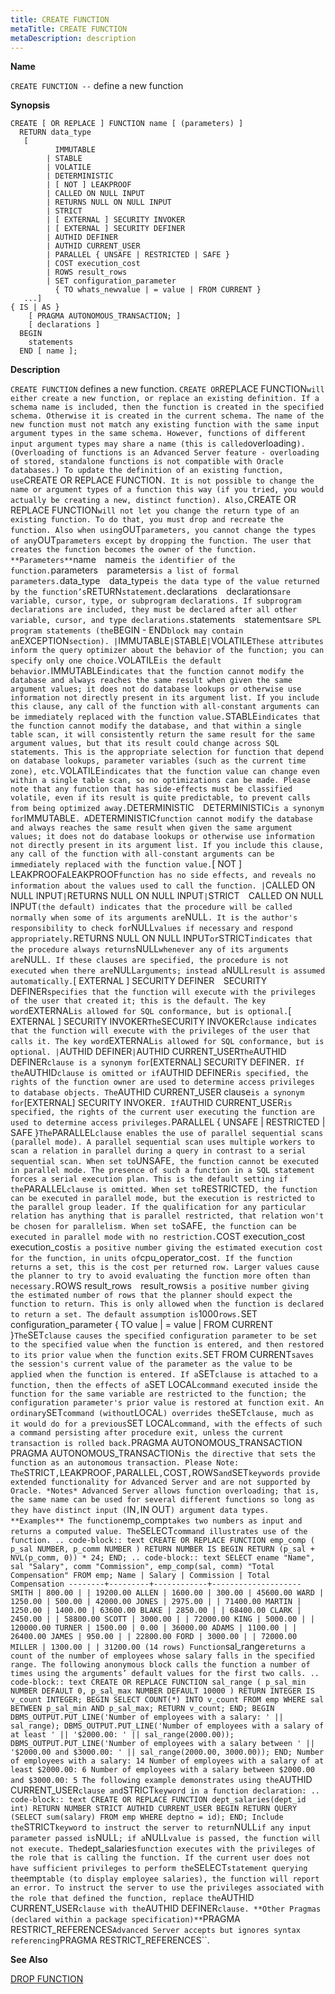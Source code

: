 ```yaml
---
title: CREATE FUNCTION
metaTitle: CREATE FUNCTION
metaDescription: description
---
```


**Name**

`CREATE FUNCTION --` define a new function

**Synopsis**

``` text
CREATE [ OR REPLACE ] FUNCTION name [ (parameters) ]
  RETURN data_type
   [
          IMMUTABLE
        | STABLE
        | VOLATILE
        | DETERMINISTIC
        | [ NOT ] LEAKPROOF
        | CALLED ON NULL INPUT
        | RETURNS NULL ON NULL INPUT
        | STRICT
        | [ EXTERNAL ] SECURITY INVOKER
        | [ EXTERNAL ] SECURITY DEFINER
        | AUTHID DEFINER
        | AUTHID CURRENT_USER
        | PARALLEL { UNSAFE | RESTRICTED | SAFE }
        | COST execution_cost
        | ROWS result_rows
        | SET configuration_parameter
          { TO whats_newvalue | = value | FROM CURRENT }
   ...]
{ IS | AS }
    [ PRAGMA AUTONOMOUS_TRANSACTION; ]
    [ declarations ]
  BEGIN
    statements
  END [ name ];
```

**Description**

`CREATE FUNCTION` defines a new function. `CREATE OR`REPLACE
FUNCTION`will either create a new function, or replace an existing
definition. If a schema name is included, then the function is created
in the specified schema. Otherwise it is created in the current schema.
The name of the new function must not match any existing function with
the same input argument types in the same schema. However, functions of
different input argument types may share a name (this is
called`overloading`). (Overloading of functions is an Advanced Server
feature - overloading of stored, standalone functions is not compatible
with Oracle databases.) To update the definition of an existing
function, use`CREATE OR REPLACE FUNCTION`. It is not possible to change
the name or argument types of a function this way (if you tried, you
would actually be creating a new, distinct function). Also,`CREATE OR
REPLACE FUNCTION`will not let you change the return type of an existing
function. To do that, you must drop and recreate the function. Also when
using`OUT`parameters, you cannot change the types of any`OUT`parameters
except by dropping the function. The user that creates the function
becomes the owner of the function. **Parameters**`name`  `name`is the
identifier of the function.`parameters`  `parameters`is a list of formal
parameters.`data_type`  `data_type`is the data type of the value
returned by the
function’s`RETURN`statement.`declarations`  `declarations`are
variable, cursor, type, or subprogram declarations. If subprogram
declarations are included, they must be declared after all other
variable, cursor, and type declarations.`statements`  `statements`are
SPL program statements (the`BEGIN - END`block may contain
an`EXCEPTION`section). |`IMMUTABLE`|`STABLE`|`VOLATILE`These attributes
inform the query optimizer about the behavior of the function; you can
specify only one choice.`VOLATILE`is the default
behavior.`IMMUTABLE`indicates that the function cannot modify the
database and always reaches the same result when given the same argument
values; it does not do database lookups or otherwise use information not
directly present in its argument list. If you include this clause, any
call of the function with all-constant arguments can be immediately
replaced with the function value.`STABLE`indicates that the function
cannot modify the database, and that within a single table scan, it will
consistently return the same result for the same argument values, but
that its result could change across SQL statements. This is the
appropriate selection for function that depend on database lookups,
parameter variables (such as the current time zone),
etc.`VOLATILE`indicates that the function value can change even within a
single table scan, so no optimizations can be made. Please note that any
function that has side-effects must be classified volatile, even if its
result is quite predictable, to prevent calls from being optimized
away.`DETERMINISTIC`  `DETERMINISTIC`is a synonym for`IMMUTABLE`.
A`DETERMINISTIC`function cannot modify the database and always reaches
the same result when given the same argument values; it does not do
database lookups or otherwise use information not directly present in
its argument list. If you include this clause, any call of the function
with all-constant arguments can be immediately replaced with the
function value.`\[ NOT \] LEAKPROOF`A`LEAKPROOF`function has no side
effects, and reveals no information about the values used to call the
function. |`CALLED ON NULL INPUT`|`RETURNS NULL ON NULL
INPUT`|`STRICT`  `CALLED ON NULL INPUT`(the default) indicates that the
procedure will be called normally when some of its arguments are`NULL`.
It is the author's responsibility to check for`NULL`values if necessary
and respond appropriately.`RETURNS NULL ON NULL
INPUT`or`STRICT`indicates that the procedure always
returns`NULL`whenever any of its arguments are`NULL`. If these clauses
are specified, the procedure is not executed when there
are`NULL`arguments; instead a`NULL`result is assumed automatically.`\[
EXTERNAL \] SECURITY DEFINER`  `SECURITY DEFINER`specifies that the
function will execute with the privileges of the user that created it;
this is the default. The key word`EXTERNAL`is allowed for SQL
conformance, but is optional.`\[ EXTERNAL \] SECURITY
INVOKER`The`SECURITY INVOKER`clause indicates that the function will
execute with the privileges of the user that calls it. The key
word`EXTERNAL`is allowed for SQL conformance, but is optional. |`AUTHID
DEFINER`|`AUTHID CURRENT_USER`The`AUTHID DEFINER`clause is a synonym
for`\[EXTERNAL\] SECURITY DEFINER`. If the`AUTHID`clause is omitted or
if`AUTHID DEFINER`is specified, the rights of the function owner are
used to determine access privileges to database objects. The`AUTHID
CURRENT_USER clause`is a synonym for`\[EXTERNAL\] SECURITY INVOKER`.
If`AUTHID CURRENT_USER`is specified, the rights of the current user
executing the function are used to determine access privileges.`PARALLEL
{ UNSAFE | RESTRICTED | SAFE }`The`PARALLEL`clause enables the use of
parallel sequential scans (parallel mode). A parallel sequential scan
uses multiple workers to scan a relation in parallel during a query in
contrast to a serial sequential scan. When set to`UNSAFE`, the function
cannot be executed in parallel mode. The presence of such a function in
a SQL statement forces a serial execution plan. This is the default
setting if the`PARALLEL`clause is omitted. When set to`RESTRICTED`, the
function can be executed in parallel mode, but the execution is
restricted to the parallel group leader. If the qualification for any
particular relation has anything that is parallel restricted, that
relation won't be chosen for parallelism. When set to`SAFE`, the
function can be executed in parallel mode with no restriction.`COST
execution_cost`  `execution_cost`is a positive number giving the
estimated execution cost for the function, in units
of`cpu_operator_cost`. If the function returns a set, this is the cost
per returned row. Larger values cause the planner to try to avoid
evaluating the function more often than necessary.`ROWS
result_rows`  `result_rows`is a positive number giving the estimated
number of rows that the planner should expect the function to return.
This is only allowed when the function is declared to return a set. The
default assumption is`1000`rows.`SET configuration_parameter { TO value
| = value | FROM CURRENT }`The`SET`clause causes the specified
configuration parameter to be set to the specified value when the
function is entered, and then restored to its prior value when the
function exits.`SET FROM CURRENT`saves the session's current value of
the parameter as the value to be applied when the function is entered.
If a`SET`clause is attached to a function, then the effects of a`SET
LOCAL`command executed inside the function for the same variable are
restricted to the function; the configuration parameter's prior value is
restored at function exit. An ordinary`SET`command (without`LOCAL`)
overrides the`SET`clause, much as it would do for a previous`SET
LOCAL`command, with the effects of such a command persisting after
procedure exit, unless the current transaction is rolled back.`PRAGMA
AUTONOMOUS_TRANSACTION`  `PRAGMA AUTONOMOUS_TRANSACTION`is the
directive that sets the function as an autonomous transaction. Please
Note: The`STRICT`,`LEAKPROOF`,`PARALLEL`,`COST`,`ROWS`and`SET`keywords
provide extended functionality for Advanced Server and are not supported
by Oracle. *Notes* Advanced Server allows function overloading; that is,
the same name can be used for several different functions so long as
they have distinct input (`IN`,`IN OUT`) argument data types.
**Examples** The function`emp_comp`takes two numbers as input and
returns a computed value. The`SELECT`command illustrates use of the
function. .. code-block:: text CREATE OR REPLACE FUNCTION emp_comp (
p_sal NUMBER, p_comm NUMBER ) RETURN NUMBER IS BEGIN RETURN (p_sal +
NVL(p_comm, 0)) * 24; END; .. code-block:: text SELECT ename "Name", sal
"Salary", comm "Commission", emp_comp(sal, comm) "Total Compensation"
FROM emp; Name | Salary | Commission | Total Compensation
--------+---------+------------+-------------------- SMITH | 800.00 |
| 19200.00 ALLEN | 1600.00 | 300.00 | 45600.00 WARD | 1250.00 | 500.00
| 42000.00 JONES | 2975.00 | | 71400.00 MARTIN | 1250.00 | 1400.00
| 63600.00 BLAKE | 2850.00 | | 68400.00 CLARK | 2450.00 | | 58800.00
SCOTT | 3000.00 | | 72000.00 KING | 5000.00 | | 120000.00 TURNER
| 1500.00 | 0.00 | 36000.00 ADAMS | 1100.00 | | 26400.00 JAMES | 950.00
| | 22800.00 FORD | 3000.00 | | 72000.00 MILLER | 1300.00 | | 31200.00
(14 rows) Function`sal_range`returns a count of the number of employees
whose salary falls in the specified range. The following anonymous block
calls the function a number of times using the arguments’ default values
for the first two calls. .. code-block:: text CREATE OR REPLACE FUNCTION
sal_range ( p_sal_min NUMBER DEFAULT 0, p_sal_max NUMBER DEFAULT 10000 )
RETURN INTEGER IS v_count INTEGER; BEGIN SELECT COUNT(*) INTO v_count
FROM emp WHERE sal BETWEEN p_sal_min AND p_sal_max; RETURN v_count; END;
BEGIN DBMS_OUTPUT.PUT_LINE('Number of employees with a salary: ' ||
sal_range); DBMS_OUTPUT.PUT_LINE('Number of employees with a salary of
at least ' || '$2000.00: ' || sal_range(2000.00));
DBMS_OUTPUT.PUT_LINE('Number of employees with a salary between ' ||
'$2000.00 and $3000.00: ' || sal_range(2000.00, 3000.00)); END; Number
of employees with a salary: 14 Number of employees with a salary of at
least $2000.00: 6 Number of employees with a salary between $2000.00 and
$3000.00: 5 The following example demonstrates using the`AUTHID
CURRENT_USER`clause and`STRICT`keyword in a function declaration: ..
code-block:: text CREATE OR REPLACE FUNCTION dept_salaries(dept_id int)
RETURN NUMBER STRICT AUTHID CURRENT_USER BEGIN RETURN QUERY (SELECT
sum(salary) FROM emp WHERE deptno = id); END; Include the`STRICT`keyword
to instruct the server to return`NULL`if any input parameter passed
is`NULL`; if a`NULL`value is passed, the function will not execute.
The`dept_salaries`function executes with the privileges of the role
that is calling the function. If the current user does not have
sufficient privileges to perform the`SELECT`statement querying
the`emp`table (to display employee salaries), the function will report
an error. To instruct the server to use the privileges associated with
the role that defined the function, replace the`AUTHID
CURRENT_USER`clause with the`AUTHID DEFINER`clause. **Other Pragmas
(declared within a package specification)**`PRAGMA
RESTRICT_REFERENCES`Advanced Server accepts but ignores syntax
referencing`PRAGMA RESTRICT_REFERENCES\`\`.

**See Also**

[DROP FUNCTION](drop_function)
